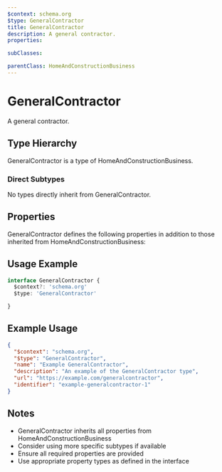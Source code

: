 ```yaml
---
$context: schema.org
$type: GeneralContractor
title: GeneralContractor
description: A general contractor.
properties:

subClasses:

parentClass: HomeAndConstructionBusiness
---
```


# GeneralContractor

A general contractor.

## Type Hierarchy

GeneralContractor is a type of HomeAndConstructionBusiness.

### Direct Subtypes

No types directly inherit from GeneralContractor.

## Properties

GeneralContractor defines the following properties in addition to those inherited from HomeAndConstructionBusiness:



## Usage Example

```typescript
interface GeneralContractor {
  $context?: 'schema.org'
  $type: 'GeneralContractor'

}
```

## Example Usage

```json
{
  "$context": "schema.org",
  "$type": "GeneralContractor",
  "name": "Example GeneralContractor",
  "description": "An example of the GeneralContractor type",
  "url": "https://example.com/generalcontractor",
  "identifier": "example-generalcontractor-1"
}
```

## Notes

- GeneralContractor inherits all properties from HomeAndConstructionBusiness
- Consider using more specific subtypes if available
- Ensure all required properties are provided
- Use appropriate property types as defined in the interface
